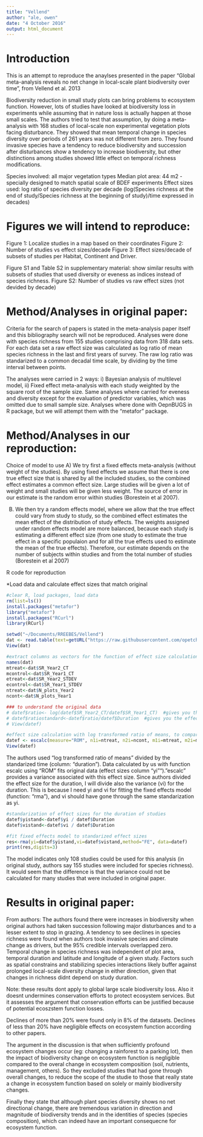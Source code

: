 ```yaml
---
title: "Vellend"
author: "ale, owen"
date: "4 October 2016"
output: html_document
---
```


# Introduction


This is an attempt to reproduce the anaylses presented in the paper "Global meta-analysis reveals no net change in local-scale plant biodiversity over time", from Vellend et al. 2013

Biodiversity reduction in small study plots can bring problems to ecosystem function. However, lots of studies have looked at biodiversity loss in experiments while assuming that in nature loss is actually happen at those small scales. The authors tried to test that assumption, by doing a meta-analysis with 168 studies of local-scale non experimental vegetation plots facing disturbance. They showed that mean temporal change in species diversity over periods of 261 years was not different from zero. They found invasive species have a tendency to reduce biodiversity and succession after disturbances show a tendency to increase biodiversity, but other distinctions among studies showed little effect on temporal richness modifications. 

Species involved: all major vegetation types
Median plot area: 44 m2 - specially designed to match spatial scale of BDEF experiments
Effect sizes used: log ratio of species diversity per decade (log(Species richness at the end of study/Species richness at the beginning of study)/time expressed in decades)



# Figures we will intend to reproduce: 

Figure 1: Localize studies in a map based on their coordinates
Figure 2: Number of studies vs effect sizes/decade 
Figure 3: Effect sizes/decade of subsets of studies per Habitat, Continent and Driver. 

Figure S1 and Table S2 in supplementary material: show similar results with subsets of studies that used diversity or eveness as indices instead of species richness. 
Figure S2: Number of studies vs raw effect sizes (not devided by decade)


# Method/Analyses in original paper: 
Criteria for the search of papers is stated in the meta-analysis paper itself and this bibliography search will not be reproduced.
Analyses were done with species richness from 155 studies comprising data from 318 data sets. For each data set a raw effect size was calculated as log ratio of mean species richness in the last and first years of survey. The raw log ratio was standarized to a common decadal time scale, by dividing by the time interval between points. 

The analyses were carried in 2 ways: i) Bayesian analysis of multilevel model, ii) Fixed effect meta-analysis with each study weighted by the square root of the sample size. 
Same analyses where carried for eveness and diversity except for the evaluation of predictor variables, which was omitted due to small sample size. Analyses where done with OepnBUGS in R package, but we will attempt them with the "metafor" package. 

# Method/Analyses in our reproduction: 
Choice of model to use
A) We try first a fixed effects meta-analysis (without weight of the studies). By using fixed effects we assume that there is one true effect size that is shared by all the included studies, so the combined effect estimates a common effect size. Large studies will be given a lot of weight and small studies will be given less weight. The source of error in our estimate is the random error within studies (Borestein et al 2007). 

B) We then try a random effects model, where we allow that the true effect could vary from study to study, so the combined effect estimates the mean effect of the distribution of study effects. The weights assigned under random effects model are more balanced, because each study is estimating a different effect size (from one study to estimate the true effect in a specific populaion and for all the true effects used to estimate the mean of the true effects). Therefore, our estimate depends on the number of subjects within studies and from the total number of studies (Borestein et al 2007)

R code for reproduction

*Load data and calculate effect sizes that match original

```r
#clear R, load packages, load data
rm(list=ls())
install.packages("metafor")
library("metafor")
install.packages("RCurl")
library(RCurl)

setwd("~/Documents/RREEBES/Vellend")
dat <- read.table(text=getURL("https://raw.githubusercontent.com/opetchey/RREEBES/master/Vellend/vellend%20analyses%20reproduction/vellend_original_data.txt"), check.names=FALSE, header=TRUE) 
View(dat)

#extract columns as vectors for the function of effect size calculation
names(dat)
mtreat<-dat$SR_Year2_CT
mcontrol<-dat$SR_Year1_CT
etreat<-dat$SR_Year2_STDEV
econtrol<-dat$SR_Year1_STDEV
ntreat<-dat$N_plots_Year2
ncont<-dat$N_plots_Year1

### to understand the original data
# datef$ratio<- log(datef$SR_Year2_CT/datef$SR_Year1_CT)  #gives you the simple log ratio between means that in original data is named"log_SR_ratio"
# datef$ratiostandard<-datef$ratio/datef$Duration  #gives you the effect size standarized that they claim to have used in the paper
# View(datef)

#effect size calculation with log transformed ratio of means, to compare with authors calculation in column "log_SR_ratio"
datef <- escalc(measure="ROM", n1i=ntreat, n2i=ncont, m1i=mtreat, m2i=mcontrol, sd1i=etreat, sd2i=etreat, data=dat)
View(datef)

```

The authors used "log transformed ratio of means" divided by the standarized time (column: "duration"). Data calculated by us with function escalc using "ROM" fits original data (effect sizes column "yi""). "escalc" provides a variance associated with this effect size. Since authors divided the effect size for the duration, I will divide also the variance (vi) for the duration. This is because I need yi and vi for fitting the fixed effects model (function: "rma"), and vi should have gone through the same standarization as yi. 

```r

#standarization of effect sizes for the duration of studies
datef$yistand<-datef$yi / datef$Duration
datef$vistand<-datef$vi / datef$Duration

#fit fixed effects model to standarized effect sizes
res<-rma(yi=datef$yistand,vi=datef$vistand,method="FE", data=datef)
print(res,digits=3)
```

The model indicates only 108 studies could be used for this analysis (in original study, authors say 155 studies were included for species richness). It would seem that the difference is that the variance could not be calculated for many studies that were included in original paper. 



# Results in original paper:
From authors:
The authors found there were increases in biodiversity when original authors had taken succession following major disturbances and to a lesser extent to stop in grazing. A tendency to see declines in species richness were found when authors took invasive species and climate change as drivers, but the 95% credible intervals overlapped zero. 
Temporal change in species richness was independent of plot area, temporal duration and latitude and longitude of a given study. Factors such as spatial constrains and stabilizing species interactions likely buffer against prolonged local-scale diversity change in either direction, given that changes in richness didnt depend on study duration. 

Note: these results dont apply to global large scale biodiversity loss. Also it doesnt undermines conservation efforts to protect ecosystem services. But it assesses the argument that conservation efforts can be justified because of potential ecoszstem function losses. 

Declines of more than 20% were found only in 8% of the datasets. Declines of less than 20% have negligible effects on ecosystem function according to other papers. 

The argument in the discussion is that when sufficiently profound ecosystem changes occur (eg: changing a rainforest to a parking lot), then the impact of biodiversity change on ecosystem function is negligible compared to the overal change in ecosystem composition (soil, nutrients, management, others). So they excluded studies that had gone through overall changes, to reduce the scope of the studie to those that really state a change in ecosystem function based on solely or mainly biodiversity changes. 

Finally they state that although plant species diversity shows no net directional change, there are tremendous variation in direction and magnitude of biodiversity trends and in the identities of species (species composition), which can indeed have an important consequecne for ecosystem function. 


